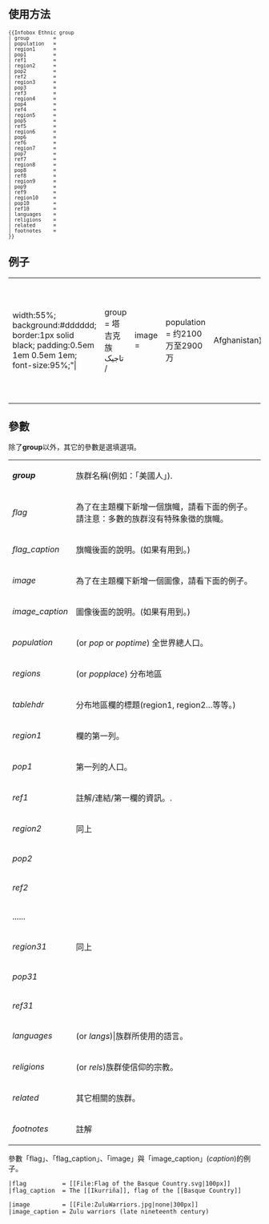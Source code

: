 <noinclude>{{template doc page viewed directly}}</noinclude>
<!-- EDIT TEMPLATE DOCUMENTATION BELOW THIS LINE -->
==使用方法==
<small><pre>
{{Infobox Ethnic group
| group        = 
| population   = 
| region1      = 
| pop1         = 
| ref1         = 
| region2      = 
| pop2         = 
| ref2         = 
| region3      = 
| pop3         = 
| ref3         = 
| region4      = 
| pop4         = 
| ref4         = 
| region5      = 
| pop5         = 
| ref5         = 
| region6      = 
| pop6         = 
| ref6         = 
| region7      = 
| pop7         = 
| ref7         = 
| region8      = 
| pop8         = 
| ref8         = 
| region9      = 
| pop9         = 
| ref9         = 
| region10     = 
| pop10        = 
| ref10        = 
| languages    = 
| religions    = 
| related      = 
| footnotes    = 
}}
</pre></small>
==例子==
{| style="width:100%; background:transparent;"
|- style="vertical-align:top;"
|width:55%; background:#dddddd; border:1px solid black; padding:0.5em 1em 0.5em 1em; font-size:95%;"|
<pre>
{{Infobox Ethnic group
| group        = 塔吉克族<br />تاجيک / {{unicode|Тоҷик}}
| image =  
| population   = 约2100万至2900万
| region1      = {{flagcountry|Afghanistan}}
| pop1         = 8,349,000
| ref1         = 
| region2      = {{flagcountry|Tajikistan}}
| pop2         = 6,100,000
| ref2         = 
| region3      = {{flagcountry|Uzbekistan}}
| pop3         = 1,406,000
| ref3         = 
| region4      = {{flagcountry|Iran}} 
| pop4         = 357,000
| ref4         = 
| region5      = {{flagcountry|Pakistan}}
| pop5         = 220,000
| ref5         = 
| region6      = {{flagcountry|Russia}}
| pop6         = 200,303
| ref6         = 
| region7      = {{flagcountry|USA}}
| pop7         = 52,000
| ref7         = 
| region8      = {{flagcountry|Kyrgyzstan}}
| pop8         = 47,500
| ref8         = 
| region9      = {{flagcountry|China}}
| pop9         = 41,028
| ref9         = 
| region10     = {{flagcountry|Germany}}
| pop10        = 24,300
| ref10        = 
| region11     = {{flagcountry|Canada}}
| pop11        = 15,870
| ref11        = 
| languages    = [[波斯语]]方言（[[塔吉克语]]和[[达利语]]）以及帕米尔语方言
| religions    = [[伊斯兰教]]（多数[[逊尼派]]，少数[[什叶派]][[十二伊瑪目派]]、[[伊斯瑪儀派]]）
| related      = 其他伊朗语民族
}}
</pre>
|
{{Infobox Ethnic group
| group        = 塔吉克族<br />تاجيک / {{unicode|Тоҷик}}
| image =  
| population   = 约2100万至2900万
| region1      = {{flagcountry|Afghanistan}}
| pop1         = 8,349,000
| ref1         = 
| region2      = {{flagcountry|Tajikistan}}
| pop2         = 6,100,000
| ref2         = 
| region3      = {{flagcountry|Uzbekistan}}
| pop3         = 1,406,000
| ref3         = 
| region4      = {{flagcountry|Iran}} 
| pop4         = 357,000
| ref4         = 
| region5      = {{flagcountry|Pakistan}}
| pop5         = 220,000
| ref5         = 
| region6      = {{flagcountry|Russia}}
| pop6         = 200,303
| ref6         = 
| region7      = {{flagcountry|USA}}
| pop7         = 52,000
| ref7         = 
| region8      = {{flagcountry|Kyrgyzstan}}
| pop8         = 47,500
| ref8         = 
| region9      = {{flagcountry|China}}
| pop9         = 41,028
| ref9         = 
| region10     = {{flagcountry|Germany}}
| pop10        = 24,300
| ref10        = 
| region11     = {{flagcountry|Canada}}
| pop11        = 15,870
| ref11        = 
| languages    = [[波斯语]]方言（[[塔吉克语]]和[[达利语]]）以及帕米尔语方言
| religions    = [[伊斯兰教]]（多数[[逊尼派]]，少数[[什叶派]][[十二伊瑪目派]]、[[伊斯瑪儀派]]）
| related      = 其他伊朗语民族
}}
|}
{{clear}}

== 參數 ==
除了'''group'''以外，其它的參數是選填選項。
{| class="wikitable"
|width="95px"| '''''group''''' || 族群名稱(例如：「美國人」).</tr>
| ''flag''       ||為了在主題欄下新增一個旗幟，請看下面的例子。請注意：多數的族群沒有特殊象徵的旗幟。</tr>
| ''flag_caption''  || 旗幟後面的說明。(如果有用到。) </tr>
| ''image''         || 為了在主題欄下新增一個圖像，請看下面的例子。</tr>
| ''image_caption'' ||圖像後面的說明。(如果有用到。)</tr>
| ''population''    || (or ''pop'' or ''poptime'') 全世界總人口。</tr>
| ''regions''       || (or ''popplace'') 分布地區</tr>
| ''tablehdr''      || 分布地區欄的標題(region1, region2…等等。) </tr>
| ''region1''       || 欄的第一列。</tr>
| ''pop1''          ||第一列的人口。</tr>
| ''ref1''          ||註解/連結/第一欄的資訊。.</tr>
| ''region2''       ||rowspan="3"| 同上</tr>
| ''pop2''</tr>
| ''ref2''</tr>
| ......            || </tr>
| ''region31''      ||rowspan="3"| 同上</tr>
| ''pop31''</tr>
| ''ref31''</tr>
| ''languages''     || (or ''langs'')|族群所使用的語言。</tr>
| ''religions''     || (or ''rels'')族群使信仰的宗教。</tr>
| ''related''       || 其它相關的族群。 </tr>
| ''footnotes''     || 註解
|}

; 參數「flag」、「flag_caption」、「image」與「image_caption」(''caption'')的例子。
{{smaller|(以[[巴斯克人]]為例的''flag''和 ''flag_caption'' [[Basque people]]，以[[組魯]]人為例的 ''image'' 和 ''image_caption'')}}
<pre>
|flag          = [[File:Flag of the Basque Country.svg|100px]]
|flag_caption  = The [[Ikurriña]], flag of the [[Basque Country]]

|image         = [[File:ZuluWarriors.jpg|none|300px]]
|image_caption = Zulu warriors (late nineteenth century)
</pre>

{{Organization infoboxes}}
<includeonly>{{Sandbox other||<!-- 本行下加入模板的分類 -->
[[Category:社會和社會科學信息框模板|E]]
}}</includeonly>